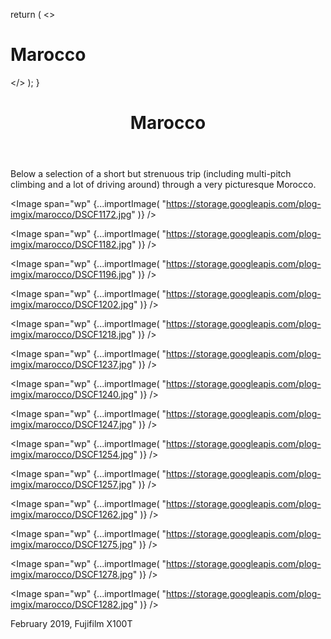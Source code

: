 
  return (
    <>
      <h1>Marocco</h1>
      <Picture
        src="https://storage.googleapis.com/plog-imgix/marocco/DSCF1169.jpg"
        className="responsive-image"
        sizes="450px"
      />
    </>
  );
}

<Header>
  <Picture
    src="https://storage.googleapis.com/plog-imgix/marocco/DSCF1169.jpg"
    sizes="100vw"
  />
  <h1>Marocco</h1>
</Header>

Below a selection of a short but strenuous trip (including multi-pitch climbing and a lot of
driving around) through a very picturesque Morocco.

<Image
  span="wp"
  {...importImage(
    "https://storage.googleapis.com/plog-imgix/marocco/DSCF1172.jpg"
  )}
/>

<Image
  span="wp"
  {...importImage(
    "https://storage.googleapis.com/plog-imgix/marocco/DSCF1182.jpg"
  )}
/>

<Image
  span="wp"
  {...importImage(
    "https://storage.googleapis.com/plog-imgix/marocco/DSCF1196.jpg"
  )}
/>

<Image
  span="wp"
  {...importImage(
    "https://storage.googleapis.com/plog-imgix/marocco/DSCF1202.jpg"
  )}
/>

<Image
  span="wp"
  {...importImage(
    "https://storage.googleapis.com/plog-imgix/marocco/DSCF1218.jpg"
  )}
/>

<Image
  span="wp"
  {...importImage(
    "https://storage.googleapis.com/plog-imgix/marocco/DSCF1237.jpg"
  )}
/>

<Image
  span="wp"
  {...importImage(
    "https://storage.googleapis.com/plog-imgix/marocco/DSCF1240.jpg"
  )}
/>

<Image
  span="wp"
  {...importImage(
    "https://storage.googleapis.com/plog-imgix/marocco/DSCF1247.jpg"
  )}
/>

<Image
  span="wp"
  {...importImage(
    "https://storage.googleapis.com/plog-imgix/marocco/DSCF1254.jpg"
  )}
/>

<Image
  span="wp"
  {...importImage(
    "https://storage.googleapis.com/plog-imgix/marocco/DSCF1257.jpg"
  )}
/>

<Image
  span="wp"
  {...importImage(
    "https://storage.googleapis.com/plog-imgix/marocco/DSCF1262.jpg"
  )}
/>

<Image
  span="wp"
  {...importImage(
    "https://storage.googleapis.com/plog-imgix/marocco/DSCF1275.jpg"
  )}
/>

<Image
  span="wp"
  {...importImage(
    "https://storage.googleapis.com/plog-imgix/marocco/DSCF1278.jpg"
  )}
/>

<Image
  span="wp"
  {...importImage(
    "https://storage.googleapis.com/plog-imgix/marocco/DSCF1282.jpg"
  )}
/>

<Footer>February 2019, Fujifilm X100T</Footer>
